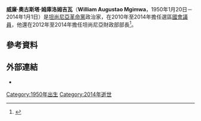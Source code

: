 {{Infobox officeholder
|honorific-prefix   = [[Honourable|Honourable]] 
|name               = 威廉·姆庫洛姆吉瓦
|honorific-suffix   = [[Member_of_Parliament|MP]]
|image              = 
|imagesize          = 
|alt                = 
|caption            = 
|order              = 
|office             = 13th [[Minister_of_Finance_(Tanzania)|Minister of Finance]]
|term_start         = 7 May 2012
|term_end           = 1 January 2014
|predecessor        = [[Mustafa_Mkulo|Mustafa Mkulo]]
|successor          = [[Saada_Salum|Saada Salum]]
|order2             =
|office2            = [[Member_of_Parliament_(Tanzania)|Member of Parliament]] <br> for [[Kalenga|Kalenga]] constituency
|term_start2        = 28 November 2010
|term_end2          = 1 January 2014 
|predecessor2       = [[Stephen_Jones_Galinoma|Stephen Galinoma]] 
|successor2         = [[Godfrey_Mgimwa|Godfrey Mgimwa]]
|constituency2      = 
|majority2          = 31,421 (84.39%)
|birth_date         = {{birth date|1950|1|20|df=y}}
|birth_place        = [[Tanganyika_Territory|Tanganyika]]
|death_date         = {{death date and age|2014|1|1|1950|1|20|df=y}}
|death_place        = [[Pretoria|Pretoria]], [[South_Africa|South Africa]] 
|restingplace       = Magunga, [[Kalenga|Kalenga]], [[Iringa_Region|Iringa]] 
|nationality        = [[Tanzania|Tanzania]]n
|party              = [[Chama_Cha_Mapinduzi|CCM]]
|spouse             = Jane
|children           = [[Godfrey_Mgimwa|Godfrey]]
|residence          =
|alma_mater         = [[Institute_of_Finance_Management|IFM]] {{small|([[Diploma|AdvDip]]), ([[Postgraduate_education|PG]])}} <br>
[[Mzumbe_University|Mzumbe University]] <small>([[Master_of_Business_Administration|MBA]])</small>
|website            = 
}}

'''威廉·奧古斯塔·姆庫洛姆吉瓦'''（'''William Augustao Mgimwa'''，1950年1月20日－2014年1月1日）是[[坦尚尼亞|坦尚尼亞]][[革命黨_(坦尚尼亞)|革命黨]]政治家，在2010年至2014年擔任{{Link-en|卡倫加|Kalenga}}選區[[國會議員|國會議員]]，他還在2012年至2014年擔任坦尚尼亞財政部部長<ref>{{cite web|url=http://www.parliament.go.tz/index.php/members/mpcvs/1679/2010-2015/|title=Member of Parliament CV|date=|work=|publisher=[[Parliament_of_Tanzania|Parliament of Tanzania]]|accessdate=May 2012|deadurl=yes|archiveurl=https://web.archive.org/web/20120802104408/http://www.parliament.go.tz/index.php/members/mpcvs/1679/2010-2015|archivedate=2012-08-02}}</ref>。

== 參考資料 ==
{{Reflist}}

== 外部連結 ==
*{{youtube|ZtUFBkDFxDA|Mgimwa's speech at the HHA Ministerial Conference in Tunisia}}

{{DEFAULTSORT: Mgimwa, William}}
[[Category:1950年出生|Category:1950年出生]]
[[Category:2014年逝世|Category:2014年逝世]]